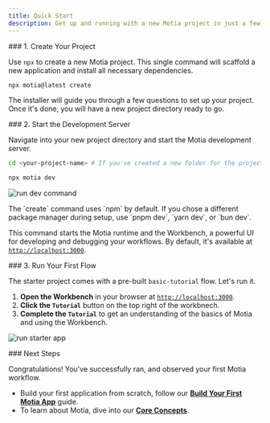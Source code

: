```yaml
---
title: Quick Start
description: Get up and running with a new Motia project in just a few seconds.
---
```

<Steps>

<Step>
### 1. Create Your Project

Use `npx` to create a new Motia project. This single command will scaffold a new application and install all necessary dependencies.

```bash
npx motia@latest create
```

The installer will guide you through a few questions to set up your project. Once it's done, you will have a new project directory ready to go.

</Step>

<Step>
### 2. Start the Development Server

Navigate into your new project directory and start the Motia development server.

```bash
cd <your-project-name> # If you've created a new folder for the project, navigate into it

npx motia dev
```

![run dev command](/docs-images/motia-terminal.gif)

<Callout>
The `create` command uses `npm` by default. If you chose a different package manager during setup, use `pnpm dev`, `yarn dev`, or `bun dev`.
</Callout>

This command starts the Motia runtime and the Workbench, a powerful UI for developing and debugging your workflows. By default, it's available at [`http://localhost:3000`](http://localhost:3000).

</Step>

<Step>
### 3. Run Your First Flow

The starter project comes with a pre-built `basic-tutorial` flow. Let's run it.

1.  **Open the Workbench** in your browser at [`http://localhost:3000`](http://localhost:3000).
2.  **Click the `Tutorial`** button on the top right of the workbnech.
3.  **Complete the `Tutorial`** to get an understanding of the basics of Motia and using the Workbench.

![run starter app](/docs-images/motia-build-your-app.gif)

</Step>

<Step>
### Next Steps

Congratulations! You've successfully ran, and observed your first Motia workflow.

- Build your first application from scratch, follow our **[Build Your First Motia App](/docs/getting-started/build-your-first-app)** guide.
- To learn about Motia, dive into our **[Core Concepts](/docs/concepts/overview)**.

</Step>
</Steps>
